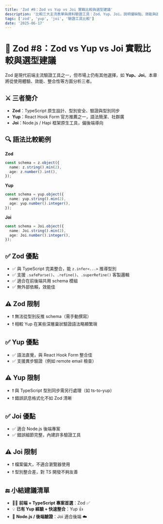 ```yaml
---
title: 'Zod #8：Zod vs Yup vs Joi 實戰比較與選型建議'
description: '比較三大主流表單與資料驗證工具：Zod、Yup、Joi，說明優缺點、效能與適用情境。'
tags: ['zod', 'yup', 'joi', '驗證工具比較']
date: '2025-06-17'
---
```


# 🏁 Zod #8：Zod vs Yup vs Joi 實戰比較與選型建議

Zod 是現代前端主流驗證工具之一，但市場上仍有其他選擇，如 **Yup、Joi**。本章將從使用體驗、效能、整合性等方面分析三者。

## ⚔️ 三者簡介

- **Zod**：TypeScript 原生設計、型別安全、驗證與型別同步
- **Yup**：React Hook Form 官方推薦之一，語法簡潔、社群廣
- **Joi**：Node.js / Hapi 框架原生工具，偏後端導向

## 🔍 語法比較範例

**Zod**

```ts
const schema = z.object({
  name: z.string().min(2),
  age: z.number().int(),
});
```

**Yup**

```ts
const schema = yup.object({
  name: yup.string().min(2),
  age: yup.number().integer(),
});
```

**Joi**

```ts
const schema = Joi.object({
  name: Joi.string().min(2),
  age: Joi.number().integer(),
});
```

## ✅ Zod 優點

- ✅ 與 TypeScript 完美整合，能 `z.infer<...>` 推導型別
- ✅ 支援 `.safeParse()`、`.refine()`、`.superRefine()` 客製邏輯
- ✅ 適合在前後端共用 schema 模組
- ✅ 無外部依賴，效能佳

## ⚠️ Zod 限制

- ❗ 無法從型別反推 schema（需手動撰寫）
- ❗ 相較 Yup 在某些深層巢狀驗證語法略顯繁瑣

## ✅ Yup 優點

- ✅ 語法直覺，與 React Hook Form 整合佳
- ✅ 支援異步驗證（例如 remote email 檢查）

## ⚠️ Yup 限制

- ❗ 與 TypeScript 型別同步需另行處理（如 ts-to-yup）
- ❗ 錯誤訊息格式化不如 Zod 清晰

## ✅ Joi 優點

- ✅ 適合 Node.js 後端專案
- ✅ 錯誤細節完整，內建許多驗證工具

## ⚠️ Joi 限制

- ❗ 檔案偏大，不適合瀏覽器使用
- ❗ 型別整合差，對 TS 開發不夠友善

## 🔚 小結建議清單

- 🧑‍💻 **前端 + TypeScript 專案首選**：Zod ✅
- 💡 **已有 Yup 經驗 + 快速整合**：Yup 👍
- 🧰 **Node.js / 後端驗證**：Joi 適合後端 ☁️
